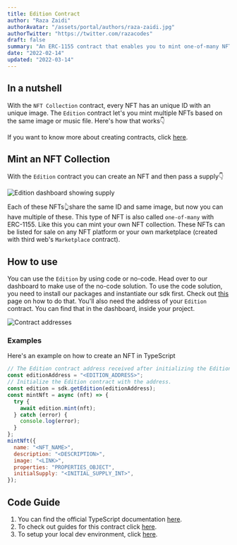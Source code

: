 ```yaml
---
title: Edition Contract
author: "Raza Zaidi"
authorAvatar: "/assets/portal/authors/raza-zaidi.jpg"
authorTwitter: "https://twitter.com/razacodes"
draft: false
summary: "An ERC-1155 contract that enables you to mint one-of-many NFTs"
date: "2022-02-14"
updated: "2022-03-14"
---
```


## In a nutshell

With the `NFT Collection` contract, every NFT has an unique ID with an unique image. The `Edition` contract let's you mint multiple NFTs based on the same image or music file. Here's how that works👇

If you want to know more about creating contracts, click [here](/contracts).

## Mint an NFT Collection

With the `Edition` contract you can create an NFT and then pass a supply👇

![Edition dashboard showing supply](/assets/portal/contracts/edition/supply.png)

Each of these NFTs👆share the same ID and same image, but now you can have multiple of these. This type of NFT is also called `one-of-many` with ERC-1155. Like this you can mint your own NFT collection. These NFTs can be listed for sale on any NFT platform or your own marketplace (created with third web's `Marketplace` contract).

## How to use

You can use the `Edition` by using code or no-code. Head over to our dashboard to make use of the no-code solution. To use the code solution, you need to install our packages and instantiate our sdk first. Check out [this](/learn/connect-to-blockchain) page on how to do that. You'll also need the address of your `Edition` contract. You can find that in the dashboard, inside your project.

![Contract addresses](/assets/portal/contracts/edition/contract.png)

### Examples

Here's an example on how to create an NFT in TypeScript

```jsx
// The Edition contract address received after initializing the Edition contract on the dashboard.
const editionAddress = "<EDITION_ADDRESS>";
// Initialize the Edition contract with the address.
const edition = sdk.getEdition(editionAddress);
const mintNft = async (nft) => {
  try {
    await edition.mint(nft);
  } catch (error) {
    console.log(error);
  }
};
mintNft({
  name: "<NFT_NAME>",
  description: "<DESCRIPTION>",
  image: "<LINK>",
  properties: "PROPERTIES_OBJECT",
  initialSupply: "<INITIAL_SUPPLY_INT>",
});
```

## Code Guide

1. You can find the official TypeScript documentation [here](https://docs.thirdweb.com/typescript/sdk.edition).
2. To check out guides for this contract click [here](/guides/edition).
3. To setup your local dev environment, click [here](/guides/sdk-guide).

<MdxNavigation>
  <MdxNavigationItem
    href="/contracts/nft-collection"
    title="NFT Collection"
  />
  <MdxNavigationItem href="/contracts/nft-drop" title="NFT Drop" next />
</MdxNavigation>
